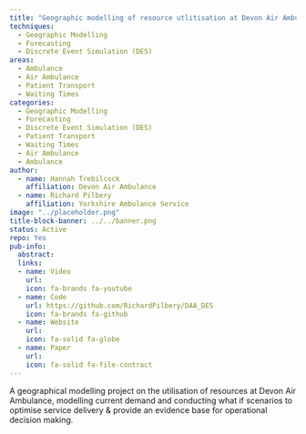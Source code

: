 ```yaml
---
title: "Geographic modelling of resource utlitisation at Devon Air Ambulance"
techniques:
  - Geographic Modelling
  - Forecasting
  - Discrete Event Simulation (DES)
areas:
  - Ambulance
  - Air Ambulance
  - Patient Transport
  - Waiting Times
categories:
  - Geographic Modelling
  - Forecasting
  - Discrete Event Simulation (DES)
  - Patient Transport
  - Waiting Times
  - Air Ambulance
  - Ambulance
author:
  - name: Hannah Trebilcock
    affiliation: Devon Air Ambulance
  - name: Richard Pilbery
    affiliation: Yorkshire Ambulance Service
image: "../placeholder.png"
title-block-banner: ../../banner.png
status: Active
repo: Yes
pub-info:
  abstract:
  links:
  - name: Video
    url:
    icon: fa-brands fa-youtube
  - name: Code
    url: https://github.com/RichardPilbery/DAA_DES
    icon: fa-brands fa-github
  - name: Website
    url:
    icon: fa-solid fa-globe
  - name: Paper
    url:
    icon: fa-solid fa-file-contract
---
```


 A geographical modelling project on the utilisation of resources at Devon Air Ambulance, modelling current demand and conducting what if scenarios to optimise service delivery & provide an evidence base for operational decision making.
